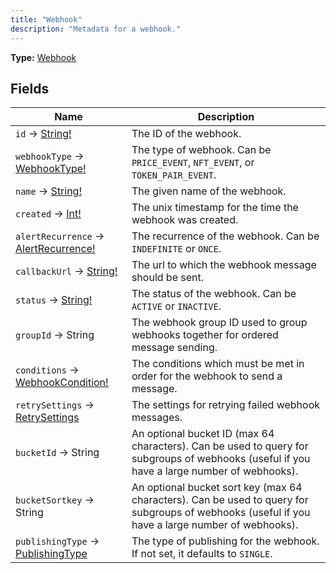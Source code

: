 ```yaml
---
title: "Webhook"
description: "Metadata for a webhook."
---
```


**Type:** [Webhook](/api-reference/types/webhook)

## Fields

| Name | Description |
|------|-------------|
| `id` → [String!](/api-reference/types/string) | The ID of the webhook. |
| `webhookType` → [WebhookType!](/api-reference/types/webhooktype) | The type of webhook. Can be `PRICE_EVENT`, `NFT_EVENT`, or `TOKEN_PAIR_EVENT`. |
| `name` → [String!](/api-reference/types/string) | The given name of the webhook. |
| `created` → [Int!](/api-reference/types/int) | The unix timestamp for the time the webhook was created. |
| `alertRecurrence` → [AlertRecurrence!](/api-reference/types/alertrecurrence) | The recurrence of the webhook. Can be `INDEFINITE` or `ONCE`. |
| `callbackUrl` → [String!](/api-reference/types/string) | The url to which the webhook message should be sent. |
| `status` → [String!](/api-reference/types/string) | The status of the webhook. Can be `ACTIVE` or `INACTIVE`. |
| `groupId` → String | The webhook group ID used to group webhooks together for ordered message sending. |
| `conditions` → [WebhookCondition!](/api-reference/types/webhookcondition) | The conditions which must be met in order for the webhook to send a message. |
| `retrySettings` → [RetrySettings](/api-reference/types/retrysettings) | The settings for retrying failed webhook messages. |
| `bucketId` → String | An optional bucket ID (max 64 characters). Can be used to query for subgroups of webhooks (useful if you have a large number of webhooks). |
| `bucketSortkey` → String | An optional bucket sort key (max 64 characters). Can be used to query for subgroups of webhooks (useful if you have a large number of webhooks). |
| `publishingType` → [PublishingType](/api-reference/types/publishingtype) | The type of publishing for the webhook. If not set, it defaults to `SINGLE`. |

